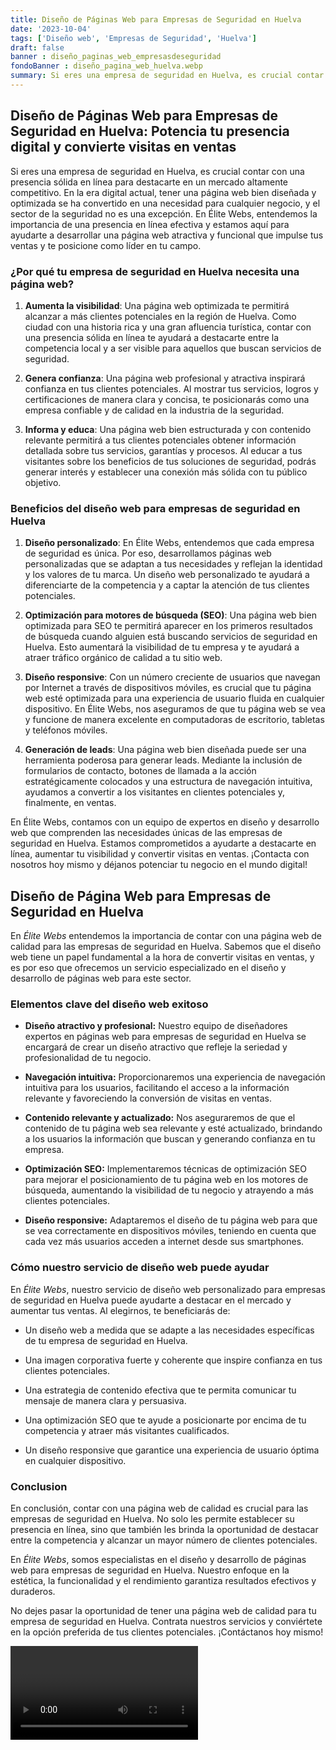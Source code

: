 ```yaml
---
title: Diseño de Páginas Web para Empresas de Seguridad en Huelva
date: '2023-10-04'
tags: ['Diseño web', 'Empresas de Seguridad', 'Huelva']
draft: false
banner : diseño_paginas_web_empresasdeseguridad
fondoBanner : diseño_pagina_web_huelva.webp
summary: Si eres una empresa de seguridad en Huelva, es crucial contar con una presencia sólida en línea para destacarte en un mercado altamente competitivo. En la era digital actual, tener una página web bien diseñada y optimizada se ha convertido en una necesidad para cualquier negocio, y el sector de la seguridad no es una excepción. En Élite Webs, entendemos la importancia de una presencia en línea efectiva y estamos aquí para ayudarte a desarrollar una página web atractiva y funcional que impulse tus ventas y te posicione como líder en tu campo.
---
```


## Diseño de Páginas Web para Empresas de Seguridad en Huelva: Potencia tu presencia digital y convierte visitas en ventas

Si eres una empresa de seguridad en Huelva, es crucial contar con una presencia sólida en línea para destacarte en un mercado altamente competitivo. En la era digital actual, tener una página web bien diseñada y optimizada se ha convertido en una necesidad para cualquier negocio, y el sector de la seguridad no es una excepción. En Élite Webs, entendemos la importancia de una presencia en línea efectiva y estamos aquí para ayudarte a desarrollar una página web atractiva y funcional que impulse tus ventas y te posicione como líder en tu campo.

### ¿Por qué tu empresa de seguridad en Huelva necesita una página web?

1. **Aumenta la visibilidad**: Una página web optimizada te permitirá alcanzar a más clientes potenciales en la región de Huelva. Como ciudad con una historia rica y una gran afluencia turística, contar con una presencia sólida en línea te ayudará a destacarte entre la competencia local y a ser visible para aquellos que buscan servicios de seguridad.

2. **Genera confianza**: Una página web profesional y atractiva inspirará confianza en tus clientes potenciales. Al mostrar tus servicios, logros y certificaciones de manera clara y concisa, te posicionarás como una empresa confiable y de calidad en la industria de la seguridad.

3. **Informa y educa**: Una página web bien estructurada y con contenido relevante permitirá a tus clientes potenciales obtener información detallada sobre tus servicios, garantías y procesos. Al educar a tus visitantes sobre los beneficios de tus soluciones de seguridad, podrás generar interés y establecer una conexión más sólida con tu público objetivo.

### Beneficios del diseño web para empresas de seguridad en Huelva

1. **Diseño personalizado**: En Élite Webs, entendemos que cada empresa de seguridad es única. Por eso, desarrollamos páginas web personalizadas que se adaptan a tus necesidades y reflejan la identidad y los valores de tu marca. Un diseño web personalizado te ayudará a diferenciarte de la competencia y a captar la atención de tus clientes potenciales.

2. **Optimización para motores de búsqueda (SEO)**: Una página web bien optimizada para SEO te permitirá aparecer en los primeros resultados de búsqueda cuando alguien está buscando servicios de seguridad en Huelva. Esto aumentará la visibilidad de tu empresa y te ayudará a atraer tráfico orgánico de calidad a tu sitio web.

3. **Diseño responsive**: Con un número creciente de usuarios que navegan por Internet a través de dispositivos móviles, es crucial que tu página web esté optimizada para una experiencia de usuario fluida en cualquier dispositivo. En Élite Webs, nos aseguramos de que tu página web se vea y funcione de manera excelente en computadoras de escritorio, tabletas y teléfonos móviles.

4. **Generación de leads**: Una página web bien diseñada puede ser una herramienta poderosa para generar leads. Mediante la inclusión de formularios de contacto, botones de llamada a la acción estratégicamente colocados y una estructura de navegación intuitiva, ayudamos a convertir a los visitantes en clientes potenciales y, finalmente, en ventas.

En Élite Webs, contamos con un equipo de expertos en diseño y desarrollo web que comprenden las necesidades únicas de las empresas de seguridad en Huelva. Estamos comprometidos a ayudarte a destacarte en línea, aumentar tu visibilidad y convertir visitas en ventas. ¡Contacta con nosotros hoy mismo y déjanos potenciar tu negocio en el mundo digital!


<GifSeo />

<Cta />

## Diseño de Página Web para Empresas de Seguridad en Huelva

En *Élite Webs* entendemos la importancia de contar con una página web de calidad para las empresas de seguridad en Huelva. Sabemos que el diseño web tiene un papel fundamental a la hora de convertir visitas en ventas, y es por eso que ofrecemos un servicio especializado en el diseño y desarrollo de páginas web para este sector.

### Elementos clave del diseño web exitoso

- **Diseño atractivo y profesional:** Nuestro equipo de diseñadores expertos en páginas web para empresas de seguridad en Huelva se encargará de crear un diseño atractivo que refleje la seriedad y profesionalidad de tu negocio.

- **Navegación intuitiva:** Proporcionaremos una experiencia de navegación intuitiva para los usuarios, facilitando el acceso a la información relevante y favoreciendo la conversión de visitas en ventas.

- **Contenido relevante y actualizado:** Nos aseguraremos de que el contenido de tu página web sea relevante y esté actualizado, brindando a los usuarios la información que buscan y generando confianza en tu empresa.

- **Optimización SEO:** Implementaremos técnicas de optimización SEO para mejorar el posicionamiento de tu página web en los motores de búsqueda, aumentando la visibilidad de tu negocio y atrayendo a más clientes potenciales.

- **Diseño responsive:** Adaptaremos el diseño de tu página web para que se vea correctamente en dispositivos móviles, teniendo en cuenta que cada vez más usuarios acceden a internet desde sus smartphones.

### Cómo nuestro servicio de diseño web puede ayudar

En *Élite Webs*, nuestro servicio de diseño web personalizado para empresas de seguridad en Huelva puede ayudarte a destacar en el mercado y aumentar tus ventas. Al elegirnos, te beneficiarás de:

- Un diseño web a medida que se adapte a las necesidades específicas de tu empresa de seguridad en Huelva.

- Una imagen corporativa fuerte y coherente que inspire confianza en tus clientes potenciales.

- Una estrategia de contenido efectiva que te permita comunicar tu mensaje de manera clara y persuasiva.

- Una optimización SEO que te ayude a posicionarte por encima de tu competencia y atraer más visitantes cualificados.

- Un diseño responsive que garantice una experiencia de usuario óptima en cualquier dispositivo.

### Conclusion

En conclusión, contar con una página web de calidad es crucial para las empresas de seguridad en Huelva. No solo les permite establecer su presencia en línea, sino que también les brinda la oportunidad de destacar entre la competencia y alcanzar un mayor número de clientes potenciales.

En *Élite Webs*, somos especialistas en el diseño y desarrollo de páginas web para empresas de seguridad en Huelva. Nuestro enfoque en la estética, la funcionalidad y el rendimiento garantiza resultados efectivos y duraderos.

No dejes pasar la oportunidad de tener una página web de calidad para tu empresa de seguridad en Huelva. Contrata nuestros servicios y conviértete en la opción preferida de tus clientes potenciales. ¡Contáctanos hoy mismo!

<Video />

<CtaBot job='Empresas de Seguridad' city='Huelva'/>

<Gmaps query='Huelva+españa+maps' />